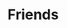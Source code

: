 
# Friends

<ProfileCard
    name="Huc"
    description="Huc's Blog"
    avatarSrc="https://huc-blog.vercel.app/images/logo-removebg.png"
    avatarAlt="Huc"
    link="https://huc-blog.vercel.app/"/>

<ProfileCard
    name="苏心贤"
    description="苏心贤的 🐟 缸"
    avatarSrc="https://ojou.art/wp-content/uploads/2025/03/51740642670_.pic_-1-150x150.jpeg"
    avatarAlt="苏心贤"
    link="https://ojou.art/"/>

<ProfileCard
    name="L7"
    description="L7Audiolab"
    avatarSrc="https://cdn.l7audiolab.com/wp-content/uploads/2021/07/%E7%AB%99%E9%95%BF-300x300.png"
    avatarAlt="L7"
    link="https://ojou.art/"/>
